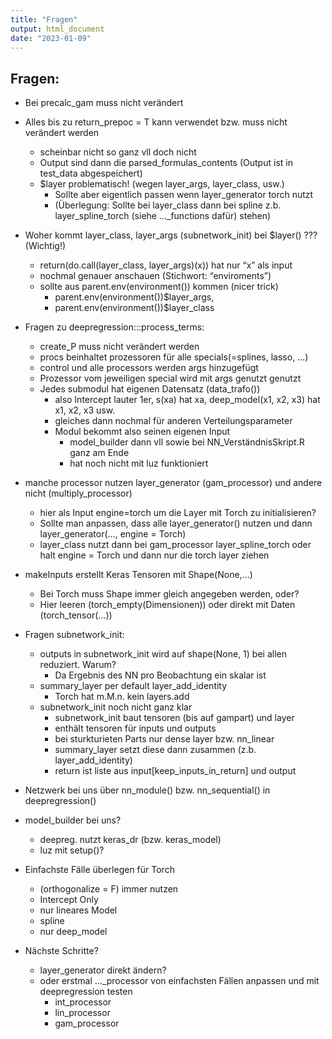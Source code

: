 ```yaml
---
title: "Fragen"
output: html_document
date: "2023-01-09"
---
```


## Fragen:

- Bei precalc_gam muss nicht verändert

- Alles bis zu return_prepoc = T kann verwendet bzw. muss nicht verändert werden
  - scheinbar nicht so ganz vll doch nicht
  - Output sind dann die parsed_formulas_contents (Output ist in test_data abgespeichert)
  - \$layer problematisch! (wegen layer_args, layer_class, usw.)
    - Sollte aber eigentlich passen wenn layer_generator torch nutzt
    - (Überlegung: Sollte bei layer_class dann bei spline z.b. layer_spline_torch (siehe ..._functions dafür) stehen)


- Woher kommt layer_class, layer_args (subnetwork_init) bei \$layer() ??? (Wichtig!)
  - return(do.call(layer_class, layer_args)(x)) hat nur "x" als input
  - nochmal genauer anschauen (Stichwort: "enviroments")
  - sollte aus parent.env(environment()) kommen (nicer trick)
    - parent.env(environment())\$layer_args,
    - parent.env(environment())\$layer_class
    
- Fragen zu deepregression:::process_terms:
  - create_P muss nicht verändert werden
  - procs beinhaltet prozessoren für alle specials(=splines, lasso, ...)
  - control und alle processors werden args hinzugefügt
  - Prozessor vom jeweiligen special wird mit args genutzt genutzt
  - Jedes submodul hat eigenen Datensatz (data_trafo())
    - also Intercept lauter 1er, s(xa) hat xa, deep_model(x1, x2, x3) hat x1, x2, x3 usw.
    - gleiches dann nochmal für anderen Verteilungsparameter
    - Modul bekommt also seinen eigenen Input
      - model_builder dann vll sowie bei NN_VerständnisSkript.R ganz am Ende
      - hat noch nicht mit luz funktioniert
      
- manche processor nutzen layer_generator (gam_processor) und andere nicht (multiply_processor)
  - hier als Input engine=torch um die Layer mit Torch zu initialisieren?
  - Sollte man anpassen, dass alle layer_generator() nutzen und dann layer_generator(..., engine = Torch)
  - layer_class nutzt dann bei gam_processor layer_spline_torch oder halt engine = Torch und dann nur die torch layer ziehen
  
- makeInputs erstellt Keras Tensoren mit Shape(None,...)
  - Bei Torch muss Shape immer gleich angegeben werden, oder?
  - Hier leeren (torch_empty(Dimensionen)) oder direkt mit Daten (torch_tensor(...))
  
- Fragen subnetwork_init:
  - outputs in subnetwork_init wird auf shape(None, 1) bei allen reduziert. Warum?
    - Da Ergebnis des NN pro Beobachtung ein skalar ist
  - summary_layer per default layer_add_identity
    - Torch hat m.M.n. kein layers.add
  - subnetwork_init noch nicht ganz klar
    - subnetwork_init baut tensoren (bis auf gampart) und layer
    - enthält tensoren für inputs und outputs
    - bei sturkturieten Parts nur dense layer bzw. nn_linear
    - summary_layer setzt diese dann zusammen (z.b. layer_add_identity)
    - return ist liste aus input[keep_inputs_in_return] und output


- Netzwerk bei uns über nn_module() bzw. nn_sequential() in deepregression()

- model_builder bei uns?
  - deepreg. nutzt keras_dr (bzw. keras_model)
  - luz mit setup()?
  
  
- Einfachste Fälle überlegen für Torch 
  - (orthogonalize = F) immer nutzen
  - Intercept Only
  - nur lineares Model
  - spline
  - nur deep_model


- Nächste Schritte?
  - layer_generator direkt ändern?
  - oder erstmal ..._processor von einfachsten Fällen anpassen und mit deepregression testen
    - int_processor
    - lin_processor
    - gam_processor
    
  
